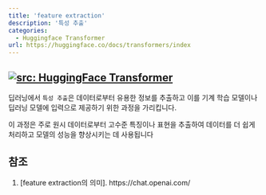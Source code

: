 ```yaml
---
title: 'feature extraction'
description: '특성 추출'
categories:
  - Huggingface Transformer
url: https://huggingface.co/docs/transformers/index
---
```

<a href="https://huggingface.co/docs/transformers/index" target="_blank"><img   loading="lazy" alt="src: HuggingFace Transformer" src="https://img.shields.io/badge/문서-Huggingface_Transformer-blue" ></a>
---

딥러닝에서 `특성 추출`은 데이터로부터 유용한 정보를 추출하고 이를 기계 학습 모델이나 딥러닝 모델에 입력으로 제공하기 위한 과정을 가리킵니다.

이 과정은 주로 원시 데이터로부터 고수준 특징이나 표현을 추출하여 데이터를 더 쉽게 처리하고 모델의 성능을 향상시키는 데 사용됩니다

## 참조

1. [feature extraction의 의미]. https://chat.openai.com/

